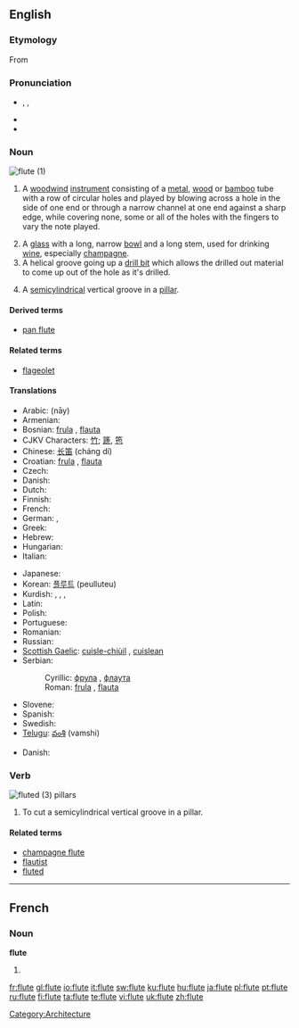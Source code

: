 {{wikipedia}}
{{also|flûte}}
==English==

===Etymology===
From {{etyl|fro|en}} {{term|flaute||lang=fro}}

===Pronunciation===
* {{enPR|floo͞t}}, {{IPA|/fluːt/}}, {{SAMPA|/flu:t/}}
* {{audio|en-us-flute.ogg|Audio (US)}}
* {{rhymes|uːt}}

===Noun===
[[Image:Western_concert_flute.jpg|thumb|flute (1)]]
{{en-noun}}

# {{context|musical instruments}} A [[woodwind]] [[instrument]] consisting of a [[metal]], [[wood]] or [[bamboo]] tube with a row of circular holes and played by blowing across a hole in the side of one end or through a narrow channel at one end against a sharp edge, while covering none, some or all of the holes with the fingers to vary the note played.
# A [[glass]] with a long, narrow [[bowl]] and a long stem, used for drinking [[wine]], especially [[champagne]]. <!--Note: "bowl" is the correct term to use here - confirmed at http://66.102.9.104/search?q=cache:N9GMnphl-vcJ:www.daacs.org/aboutDatabase/pdf/cataloging/Glass.pdf+%22parts+of+a+glass%22+stem&hl=en -->
# A helical groove going up a [[drill bit]] which allows the drilled out material to come up out of the hole as it's drilled.
# {{architecture}} A [[semicylindrical]] vertical groove in a [[pillar]].

====Derived terms====
* [[pan flute]]

====Related terms====
* [[flageolet]]

====Translations====
{{trans-top|woodwind instrument}}
* Arabic: {{Arab|[[ناي]]}} (nāy)
* Armenian: {{t-|hy|ֆլեյտա|tr=fleyta|sc=Armn|xs=Armenian}}
* Bosnian: [[frula]] {{f}}, [[flauta]] {{f}}
* CJKV Characters: [[竹]]; [[篪]], [[竾]]
* Chinese: [[长笛]] (cháng dí)
* Croatian: [[frula]] {{f}}, [[flauta]] {{f}}
* Czech: {{t-|cs|flétna|f}}
* Danish: {{t-|da|fløjte|c}}
* Dutch: {{t+|nl|fluit}}
* Finnish: {{t+|fi|huilu}}
* French: {{t+|fr|flûte|f}}
* German: {{t+|de|Flöte|f}}, {{t+|de|Querflöte|f}}
* Greek: {{t+|el|φλάουτο|sc=Grek}}
* Hebrew: {{t+|he|חליל|m|alt= חָלִיל|tr=khalil|sc=Hebr}}
* Hungarian: {{t+|hu|fuvola}}
* Italian: {{t+|it|flauto|m}}
{{trans-mid}}
* Japanese: {{t+|ja|フルート|tr=furūto|sc=Jpan}}
* Korean: [[플루트]] (peulluteu)
* Kurdish: {{t+|ku|bilûr|f}}, {{t+|ku|ney|f}}, {{t+|ku|fîq|f}}, {{t+|ku|bilûl|f}}
* Latin: {{t-|la|tibia|f|alt=tībia}}
* Polish: {{t+|pl|flet|m}}
* Portuguese: {{t+|pt|flauta|f}}
* Romanian: {{t+|ro|flaut|n}}
* Russian: {{t+|ru|флейта|f|tr=fléjta|sc=Cyrl}}
* [[Scottish Gaelic]]: [[cuisle-chiùil]] {{f}}, [[cuislean]] {{m}}
* Serbian:
*: Cyrillic: [[фрула]] {{f}}, [[флаута]] {{f}}
*: Roman: [[frula]] {{f}}, [[flauta]] {{f}}
* Slovene: {{t+|sl|flavta|f}}
* Spanish: {{t+|es|flauta|f}}
* Swedish: {{t+|sv|flöjt}}
* [[Telugu]]: [[వంశి]] (vamshi)
{{trans-bottom}}

{{trans-top|glass}}
* Danish: {{t-|da|fløjte|c}}
{{trans-mid}}
{{trans-bottom}}

===Verb===
[[Image:Cincinnati-life-insurance-building-detail.jpg|thumb|fluted (3) [[pillar]]s]]
{{en-verb|flutes|fluting|fluted}}

# To cut a semicylindrical vertical groove in a pillar.

====Related terms====
* [[champagne flute]]
* [[flautist]]
* [[fluted]] {{pos_a}}

[[Category:Architecture]]

----

==French==

===Noun===
'''flute'''

# {{alternative spelling of|flûte|lang=French}}

[[fr:flute]]
[[gl:flute]]
[[io:flute]]
[[it:flute]]
[[sw:flute]]
[[ku:flute]]
[[hu:flute]]
[[ja:flute]]
[[pl:flute]]
[[pt:flute]]
[[ru:flute]]
[[fi:flute]]
[[ta:flute]]
[[te:flute]]
[[vi:flute]]
[[uk:flute]]
[[zh:flute]]